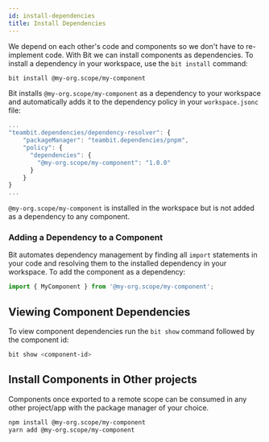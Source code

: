 ```yaml
---
id: install-dependencies
title: Install Dependencies
---
```


We depend on each other's code and components so we don't have to re-implement code. With Bit we can install components as dependencies. To install a dependency in your workspace, use the `bit install` command:

```sh
bit install @my-org.scope/my-component
```

Bit installs `@my-org.scope/my-component` as a dependency to your workspace and automatically adds it to the dependency policy in your `workspace.jsonc` file:

```js {6} title="workspace.jsonc"
...
"teambit.dependencies/dependency-resolver": {
    "packageManager": "teambit.dependencies/pnpm",
    "policy": {
      "dependencies": {
        "@my-org.scope/my-component": "1.0.0"
      }
    }
}
...
```

`@my-org.scope/my-component` is installed in the workspace but is not added as a dependency to any component.

### Adding a Dependency to a Component

Bit automates dependency management by finding all `import` statements in your code and resolving them to the installed dependency in your workspace. To add the component as a dependency:

```js title="my-component.tsx"
import { MyComponent } from '@my-org.scope/my-component';
```

## Viewing Component Dependencies

To view component dependencies run the `bit show` command followed by the component id:

```sh
bit show <component-id>
```

## Install Components in Other projects

Components once exported to a remote scope can be consumed in any other project/app with the package manager of your choice.

```bash
npm install @my-org.scope/my-component
yarn add @my-org.scope/my-component
```
